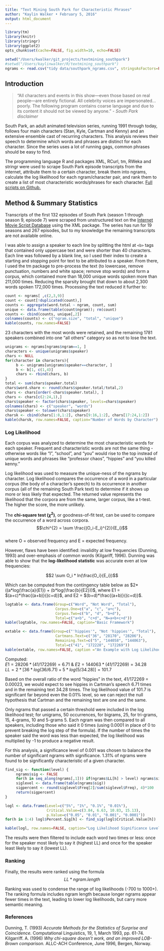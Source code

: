 ```yaml
---
title: "Text Mining South Park for Characteristic Phrases"
author: "Kaylin Walker • February 5, 2016"
output: html_document
---
```


```r
library(tm)
library(knitr)
library(stringr)
library(ggplot2)
opts_chunk$set(cache=FALSE, fig.width=10, echo=FALSE)

setwd("/Users/kwalker/git_projects/textmining_southpark")
#setwd("/Users/kaylinwalker/R/textmining_southpark")
ngrams <- read.csv("tidy data/southpark_ngrams.csv", stringsAsFactors=FALSE)
```

## Introduction      
> "All characters and events in this show—even those based on real people—are entirely fictional. All celebrity voices are impersonated...poorly. The following program contains coarse language and due to its content it should not be viewed by anyone." *- South Park disclaimer*     

South Park, an adult animated television series, running 1991 through today, follows four main characters (Stan, Kyle, Cartman and Kenny) and an extensive ensemble cast of recurring characters. This analysis reviews their speech to determine which words and phrases are distinct for each character. Since the series uses a lot of running gags, common phrases should be easy to find.  

The programming language R and packages XML, RCurl, tm, RWeka and stringr were used to scrape South Park episode transcripts from the internet, attribute them to a certain character, break them into ngrams, calculate the log likelihood for each ngram/character pair, and rank them to create a list of most characteristic words/phrases for each character. [Full scripts on Github.](https://github.com/walkerkq/textmining_southpark)      


## Method & Summary Statistics  
Transcripts of the first 132 episodes of South Park (season 1 through season 9, episode 7) were scraped from unstructured text on the [Internet Movie Script Database](http://www.imsdb.com/TV/South%20Park.html) using the XML package. The series has run for 19 seasons and 267 episodes, but to my knowledge the remaining transcripts are not available online.   

I was able to assign a speaker to each line by splitting the html at `<b>` tags that contained only uppercase text and were shorter than 40 characters. Each line was followed by a blank line, so I used their index to create a starting and stopping point for text to be attributed to a speaker. From there, I used the tm package to pre-process the text (to lowercase, remove punctuation, numbers and white space; remove stop words) and form a corpus, which contained more than 18,000 unique words spoken more than 211,000 times. Reducing the sparsity brought that down to about 2,300 words spoken 172,000 times. Processing the text reduced it further to:  

```r
count <- ngrams[ ,c(2,3,9)]
count <- count[!duplicated(count),]
counts <- aggregate(word.total ~ ngram, count, sum)
unique <- data.frame(table(count$ngram)); rm(count)
counts <- cbind(counts, unique[,2])
colnames(counts) <- c("ngram.size", "total", "unique")
kable(counts, row.names=FALSE)
```

23 characters with the most words were retained, and the remaining 1781 speakers combined into one "all others" category so as not to lose the text. 

```r
unigrams <- ngrams[ngrams$ngram==1, ]
characters <- unique(unigrams$speaker)
chars <- NULL
for(character in characters){
     b <- unigrams[unigrams$speaker==character, ]
     b <- b[1, c(1,4)]
     chars <- rbind(chars, b)
}
total <- sum(chars$speaker.total)
chars$word.share <- round(chars$speaker.total/total,2)
chars <- chars[order(-chars$speaker.total), ]
chars <- chars[c(2:24,1),]
chars$speaker <- factor(chars$speaker, levels=chars$speaker)
colnames(chars) <- c("speaker", "words")
chars$speaker <- tolower(chars$speaker)
charsk <- cbind(chars[1:8,1:2], chars[9:16,1:2], chars[17:24,1:2])
kable(charsk, row.names=FALSE, caption="Number of Words by Character")
```
  
    
### Log Likelihood  
Each corpus was analyzed to determine the most characteristic words for each speaker. Frequent and characteristic words are not the same thing - otherwise words like "I", "school", and "you" would rise to the top instead of unique words and phrases like "professor chaos", "hippies" and "you killed kenny." 

Log likelihood was used to measure the unique-ness of the ngrams by character. Log likelihood compares the occurrence of a word in a particular corpus (the body of a character's speech) to its occurrence in another corpus (all of the remaining South Park text) to determine if it shows up more or less likely that expected. The returned value represents the likelihood that the corpora are from the same, larger corpus, like a t-test. The higher the score, the more unlikely.    

The **chi-square test ($\chi^{2}$)**, or goodness-of-fit test, can be used to compare the occurrence of a word across corpora.  
$$\chi^{2} = \sum \frac{(O_i-E_i)^{2}}{E_i}$$   
where O = observed frequency and E = expected frequency.   

However, flaws have been identified: invalidity at low frequencies (Dunning, 1993) and over-emphasis of common words (Kilgariff, 1996). Dunning was able to show that the **log-likelihood statistic** was accurate even at low frequencies:  

$$2 \sum O_i * ln(\frac{O_i}{E_i})$$  

Which can be computed from the contingency table below as $2*((a*log(\frac{a}{E1}) + (b*log(\frac{b}{E2}))$, where E1 = $(a+c)*\frac{(a+b)}{(c+d)}$, and E2 = $(b+d)*\frac{(a+b)}{(c+d)}$.  


```r
logtable <- data.frame(Group=c("Word", "Not Word", "Total"),
                       Corpus.One=c("a", "c", "a+c"),
                       Corpus.Two=c("b", "d", "b+d"),
                       Total=c("a+b", "c+d", "N=a+b+c+d"))
kable(logtable, row.names=FALSE, caption="Basic Framework")
```

  
  
```r
extable <- data.frame(Group=c("'hippies'", "Not 'hippies'", "Total"),
                       Cartmans.Text=c("36", "28170", "28206"),
                       Remaining.Text=c("5", "144058", "144063"),
                       Total=c("41", "172228", "172269"))
kable(extable, row.names=FALSE, caption ="An Example with Log Likelihood 101.7")
```

Computed:  
$E1 = 28206 * (41/172269) = 6.71$ & $E2 = 144063 * (41/172269) = 34.28$   
$LL = 2 * [36 * log(36/6.71) + 5 * log(5/34.28) ] = 101.7$  

Based on the overall ratio of the word "hippies" in the text, 41/172269 = 0.00023, we would expect to see hippies in Cartman's speech 6.71 times and in the remaining text 34.28 times. The log likelihood value of 101.7 is significant far beyond even the 0.01% level, so we can reject the null hypothesis that Cartman and the remaining text are one and the same.    
  
Only ngrams that passed a certain threshold were included in the log likelihood test; for unigrams, 50 occurrences, for bigrams, 25, for tri-grams, 15, 4-grams, 10 and 5-grams 5. Each ngram was then compared to all speakers, including those who said it 0 times (using 0.0001 in place of 0 to prevent breaking the log step of the formula). If the number of times the speaker said the word was less than expected, the log likelihood was multiplied by -1 to produce a negative result.     
  
For this analysis, a significance level of 0.001 was chosen to balance the number of significant ngrams with significance. 1.31% of ngrams were found to be significantly characteristic of a given character.  


```r

find_sig <- function(level) {
     ngrams$sig <- FALSE
     for(h in seq_along(ngrams[,1])) if(ngrams$LL[h] > level) ngrams$sig[h] <- TRUE
     siglevel <- data.frame(table(ngrams$sig))
     sigpercent <- round(siglevel$Freq[2]/sum(siglevel$Freq), 4)*100
     return(sigpercent)
}

logl <- data.frame(Level=c("5%", "1%", "0.1%", "0.01%"),
                   Critical.Value=c(3.84, 6.63, 10.83, 15.13),
                   p.Value=c("0.05", "0.01", "0.001", "0.0001"))
for(h in 1:4) logl$Percent.Sig[h] <- find_sig(logl$Critical.Value[h])

kable(logl, row.names=FALSE, caption="Log Likelihood Significance Levels")
```
  
  
The results were then filtered to include each word two times or less: once for the speaker most likely to say it (highest LL) and once for the speaker least likely to say it (lowest LL).  

### Ranking    

Finally, the results were ranked using the formula    
$$LL * ngram.length$$  

Ranking was used to condense the range of log likelihoods (-700 to 1000+). The ranking formula includes ngram length because longer ngrams appear fewer times in the text, leading to lower log likelihoods, but carry more semantic meaning.  
    
  
### References   
Dunning, T. (1993) *Accurate Methods for the Statistics of Surprise and Coincidence.* Computational Linguistics, 19, 1, March 1993, pp. 61-74.   
Kilgarriff. A. (1996) *Why chi-square doesn't work, and an improved LOB-Brown comparison.* ALLC-ACH Conference, June 1996, Bergen, Norway.  